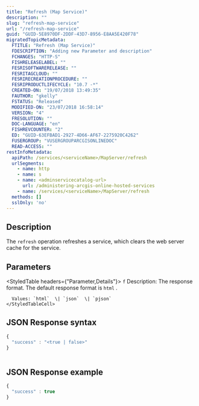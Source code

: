 ```yaml
---
title: "Refresh (Map Service)"
description: ""
slug: "refresh-map-service"
url: "/refresh-map-service"
guid: "GUID-5E8970DF-2DDF-43D7-8956-E8AA5E420F78"
migratedTopicMetadata:
  FTITLE: "Refresh (Map Service)"
  FDESCRIPTION: "Adding new Parameter and description"
  FCHANGES: "HTTP-S"
  FISHRELEASELABEL: ""
  FESRISOFTWARERELEASE: ""
  FESRITAGCLOUD: ""
  FESRIRECREATIONPROCEDURE: ""
  FESRIPRODUCTLIFECYCLE: "10.7 -*"
  CREATED-ON: "19/07/2018 13:49:35"
  FAUTHOR: "gkelly"
  FSTATUS: "Released"
  MODIFIED-ON: "23/07/2018 16:58:14"
  VERSION: "4"
  FRESOLUTION: ""
  DOC-LANGUAGE: "en"
  FISHREVCOUNTER: "2"
  ED: "GUID-63EFBAD1-2927-4D66-AF67-2275920C4262"
  FUSERGROUP: "VUSERGROUPARCGISONLINEDOC"
  READ-ACCESS: ""
restInfoMetadata:
  apiPath: /services/<serviceName>/MapServer/refresh
  urlSegments:
    - name: http
    - name: s
    - name: <adminservicecatalog-url>
      url: /administering-arcgis-online-hosted-services
    - name: /services/<serviceName>/MapServer/refresh
  methods: []
  sslOnly: 'no'
---
```


## Description

The `refresh`  operation refreshes a service, which clears the web server cache for the service. 

## Parameters

<StyledTable headers={"Parameter,Details"}>
  <StyledTableRow>
    <StyledTableCell cellStyle="markdown">`f`</StyledTableCell>
    <StyledTableCell cellStyle="markdown">
      Description: The response format. The default response format is `html` .

      Values: `html`  \| `json`  \| `pjson` 
    </StyledTableCell>
  </StyledTableRow>
</StyledTable>

## JSON Response syntax

```javascript
{
  "success" : "<true | false>"
}  
          
```

 

## JSON Response example

```javascript
{
  "success" : true
}
          
```

 
